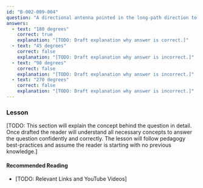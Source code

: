 ```yaml
---
id: "B-002-009-004"
question: "A directional antenna pointed in the long-path direction to another station is generally oriented how many degrees from its short-path heading?"
answers:
  - text: "180 degrees"
    correct: true
    explanation: "[TODO: Draft explanation why answer is correct.]"
  - text: "45 degrees"
    correct: false
    explanation: "[TODO: Draft explanation why answer is incorrect.]"
  - text: "90 degrees"
    correct: false
    explanation: "[TODO: Draft explanation why answer is incorrect.]"
  - text: "270 degrees"
    correct: false
    explanation: "[TODO: Draft explanation why answer is incorrect.]"
---
```


### Lesson

[TODO: This section will explain the concept behind the question in detail. Once drafted the reader will understand all necessary concepts to answer the question confidently and correctly. The lesson will follow pedagogy best-practices and assume the reader is starting with no previous knowledge.]

#### Recommended Reading

- [TODO: Relevant Links and YouTube Videos]
